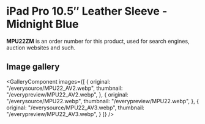 
# iPad Pro 10.5″ Leather Sleeve - Midnight Blue

<Callout type='info' emoji='👉🏻'>**MPU22ZM** is an order number for this product, used for search engines, auction websites and such.</Callout>

## Image gallery

<GalleryComponent
    images={[
      {
        original: "/everysource/MPU22_AV2.webp",
        thumbnail: "/everypreview/MPU22_AV2.webp",
      },
      {
        original: "/everysource/MPU22.webp",
        thumbnail: "/everypreview/MPU22.webp",
      },
      {
        original: "/everysource/MPU22_AV3.webp",
        thumbnail: "/everypreview/MPU22_AV3.webp",
      }
    ]}
  />
